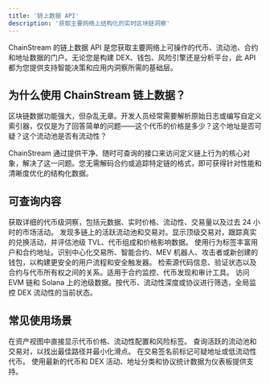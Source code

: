 ```yaml
---
title: '链上数据 API'
description: '获取主要网络上结构化的实时区块链洞察'
---
```


<Info>
ChainStream 的链上数据 API 是您获取主要网络上可操作的代币、流动池、合约和地址数据的门户。无论您是构建 DEX、钱包、风险引擎还是分析平台，此 API 都为您提供支持智能决策和应用内洞察所需的基础层。
</Info>

## 为什么使用 ChainStream 链上数据？

区块链数据功能强大，但杂乱无章。开发人员经常需要解析原始日志或编写自定义索引器，仅仅是为了回答简单的问题——这个代币的价格是多少？这个地址是否可疑？这个流动池是否有流动性？

ChainStream 通过提供干净、随时可查询的接口来访问定义链上行为的核心对象，解决了这一问题。您无需解码合约或追踪特定链的格式，即可获得针对性能和清晰度优化的结构化数据。

## 可查询内容

<CardGroup cols={2}>
  <Card title="代币数据" icon="coins" color="#4D9CFF">
    获取详细的代币级洞察，包括元数据、实时价格、流动性、交易量以及过去 24 小时的市场活动。
  </Card>
  
  <Card title="DEX 交易对和流动池信息" icon="arrow-right-arrow-left" color="#16A34A">
    发现多链上的活跃流动池和交易对。显示顶级交易对，跟踪真实的兑换活动，并评估池级 TVL、代币组成和价格影响数据。
  </Card>
  
  <Card title="地址情报" icon="address-card" color="#FB6514">
    使用行为标签丰富用户和合约地址。识别中心化交易所、智能合约、MEV 机器人、攻击者或新创建的钱包，以构建更安全的用户流程和安全触发器。
  </Card>
  
  <Card title="智能合约元数据" icon="file-contract" color="#9333EA">
    检索源代码信息、验证状态以及合约与代币所有权之间的关系。适用于合约监控、代币发现和审计工具。
  </Card>
  
  <Card title="跨链流动池查询" icon="magnifying-glass-chart" color="#0EA5E9">
    访问 EVM 链和 Solana 上的池级数据。按代币、流动性深度或协议进行筛选，全局监控 DEX 流动性的当前状态。
  </Card>
</CardGroup>

## 常见使用场景

<CardGroup cols={2}>
  <Card title="钱包应用" icon="wallet">
    在资产视图中直接显示代币价格、流动性配置和风险标签。
  </Card>
  
  <Card title="DEX 和聚合器平台" icon="router">
    查询活跃的流动池和交易对，以找出最佳路径并最小化滑点。
  </Card>
  
  <Card title="链上风险引擎" icon="shield-halved">
    在交易签名前标记可疑地址或低流动性代币。
  </Card>
  
  <Card title="分析仪表板" icon="chart-column">
    使用最新的代币和 DEX 活动、地址分类和协议统计数据为仪表板提供支持。
  </Card>
</CardGroup> 
